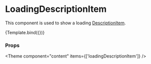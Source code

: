 
<Meta
  title="Components/Content/LoadingDescriptionItem"
  component={LoadingDescriptionItem}
/>

# LoadingDescriptionItem

This component is used to show a loading [DescriptionItem](/docs/components-content-descriptionitem--default-story).


<Canvas>
  <Story name="Default">{Template.bind({})}</Story>
</Canvas>

### Props

<ArgsTable story="Default" />



<Theme component="content" items={['loadingDescriptionItem']} />

